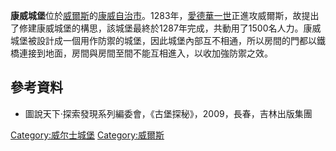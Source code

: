 {{Infobox military installation
| name        = Conwy Castle
| partof      = 
| location    = 威爾斯[[康威自治市|康威自治市]]
| map_type    = 
| map_alt     = 
| map_caption = 
| map_size    = 200
| coordinates = {{coord|53.28|-3.825556|type:landmark|display=inline,title}}
| image       = Conwy Castle.jpg
| image_size  = 250px
| caption     = A view of the castle's massive [[defensive_wall|defensive wall]] and its original gateway (right).
| type        = Rectangular enclosure castle
| code        = 
| built       = 1283–89
| builder     = [[James_of_St._George|James of St. George]]
| materials   = [[石灰|石灰]] <br /> [[砂岩|砂岩]]
| height      = 
| used        = 
| demolished  = 
| condition   = 遺跡
| owner       = [[Cadw|Cadw]]
| website     = [http://cadw.gov.wales/daysout/conwycastle/?lang=en Conwy Castle]
| garrison    = 
| commanders  = 
| occupants   = 
| battles     = 
| events      = Revolt of [[Madog_ap_Llywelyn|Madog ap Llywelyn]] (1294–95)<br> Revolt of [[Owain_Glyndŵr|Owain Glyndŵr]] (1400–09) <br> [[English_Civil_War|English Civil War]] (1642–46)
| module      = {{Infobox designation list
  | embed = yes
  | designation1 = UK GRADE I
  | designation1_date = 
  }}
}}
'''康威城堡'''位於[[威爾斯|威爾斯]]的[[康威自治市|康威自治市]]。1283年，[[愛德華一世|愛德華一世]]正進攻威爾斯，故提出了修建康威城堡的構思，該城堡最終於1287年完成，共動用了1500名人力。康威城堡被設計成一個用作防禦的城堡，因此城堡內部互不相通，所以房間的門都以鐵橋連接到地面，房間與房間至間不能互相進入，以收加強防禦之效。
== 參考資料 ==
* 圖說天下·探索發現系列編委會，《古堡探秘》，2009，長春，吉林出版集團

[[Category:威尔士城堡|Category:威尔士城堡]]
[[Category:威爾斯|Category:威爾斯]]